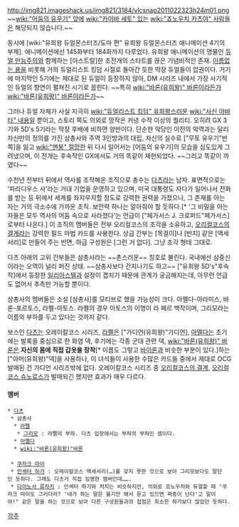 http://img821.imageshack.us/img821/3184/vlcsnap2011022323h24m01.png
~~[[wiki:"어둠의 유우기" 앞에]] [[wiki:"카이바 세토" 있는]] [[wiki:"죠노우치 카츠야" 사람들]]은 해당되지 않습니다.~~

동시에 [wiki:"유희왕 듀얼몬스터즈/도마 편" 유희왕 듀얼몬스터즈 애니메이션 4기의 부제]. 애니메이션에선 145화부터 184화까지 다루었다. 유희왕 애니메이션의 명물인 [[듀얼 만능주의]]와 함께하는 [아스트랄]한 초전개의 스타트를 끊은 기념비적인 존재. [[이름없는 용]]을 비롯해 거의 듀얼리스트 킹덤 시절로 돌아간 듯한 막장 듀얼들이 압권이다. 거기에 마지막인 5기에는 제대로 된 듀얼이 등장하지 않아, DM 시리즈 내에서 가장 사기적인 듀얼의 향연이 펼쳐진 시기로 꼽힌다. ~~특히 [[wiki:"바론(유희왕)" 바론]]이라든가 [[wiki:"바론(유희왕)" 바론]]이라든가~~ 

그러나 듀얼 자체가 사실 지극히 [[wiki:"듀얼리스트 킹덤" 유희왕스러운]] [[wiki:"사신 아바타" 내용]]일 뿐이고, 스토리 쪽도 의외로 망작은 커녕 수작 이상의 퀄리티. 오히려 GX 3기와 5D's 5기라는 막장 후배에 비하면 양반이다. 단순한 악당인 이전의 악역과는 달리 자신만의 정의를 가진 삼총사와 주역 3인방과의 대립, 자신의 실수로 ["무토 유우기"반쪽]을 잃고 [[wiki:"멘붕" 절망]]한 뒤 다시 일어서는 [어둠의 유우기]의 모습을 심도있게 그려냈으며, 이 전개는 후속작인 GX에서도 거의 똑같이 재현되었다. ~~그리고 똑같이 까였다~~

수천년 전부터 뒤에서 역사를 조작해온 조직으로 총수는 [[다츠]]라는 남자. 표면적으로는 '파라디우스 사'라는 거대 기업을 운영하고 있으며, 미국 대통령도 자다가 일어나서 전화를 받는 등 뒤에서 세계를 좌지우지할 정도로 강력한 권력을 가졌으나, 그 존재를 아는 자는 거의 극소수에 가까운 조직. 보안력 하나는 알아줘야 할 듯하다.[* '그 비밀을 아는 자들은 모두 역사의 어둠 속으로 사라졌다'는 언급이 ["페가서스 J. 크로퍼드"페가서스]로부터 나온다.] 이 조직의 멤버들은 전부 오리컬코스의 조각을 소유하고, [[오리컬코스의 결계]]라는 강력한 필드 마법 카드를 사용한다. 상급 간부는 [목걸이]나 [반지] 같은 [액세서리]로 만들어 주는 반면, 하급 구성원은 [그런 거 없다]. 그냥 조각 형태 그대로.

다츠 아래의 고위 간부들은 삼총사라는 ~~촌스러운~~ 칭호로 불린다. 국내에선 삼중신이라는 오역이 널리 퍼진 상태. ~~삼총사보다 간지나기도 하고~~ ["유희왕 5D's"후속작]에서 등장한 [[일리아스텔]]과 설정이 겹치기 때문에 관계가 궁금해지는데, 아무런 언급도 없어서 추측만 가능할 뿐이다.

삼총사의 멤버들은 소설 [삼총사]를 모티브로 했을 가능성이 크다. 아멜다-아라미스, 바론-포르토스, 라펠-아토스. 라펠의 경우 아토스의 이명이 라 페르 백작이며, 그리모라는 이름의 부하를 두고 있다는 것까지 같다.

보스인 [[다츠]]는 오레이칼코스 시리즈, [[라펠]]은 ["가디언(유희왕)"가디언], [[아멜다]]는 초기에는 발록을 중심으로 한 화염 덱, 후기에는 각종 군대 관련 덱, [[wiki:"바론(유희왕)" 바론]]은 '''자신의 몸에 직접 갑옷을 장착'''[* 이름도 그렇고 [[바이론]]과 비슷한 부분이 있다.]하는 ["아머(유희왕)"덱]을 사용하나, 이 녀석들이 사용한 수많은 카드들 중에서 제대로 OCG 발매된 건 가디언 시리즈밖에 없다. 오레이칼코스 시리즈 중 [[오리컬코스의 결계]], [[오리컬코스 슈노로스]]가 발매되긴 했지만 효과가 매우 다르다.

==== 멤버 ====
 * [[다츠]]
  * 삼총사
   * [[라펠]]
    * [[그리모]] : 라펠의 부하. 다츠 입장에서는 부하의 부하인 셈이다.
   * [[아멜다]]
   * [[wiki:"바론(유희왕)"바론]]
 
  * [[쿠자크 마이]]
  * [[인섹터 하가]] : 오레이칼코스 액세서리(…)를 갖지 못한 것으로 보아 그리모보다도 말단인 듯하다. 그래도 다츠가 직접 임명한 멤버인데…….
  * [[다이노서 류자키]] : 인섹터 하가와 처지는 비슷하지만, 의외로 죠노우치와 듀얼할 때 "쿠자크 마이도 그러더라? '네가 하는 말은 옳기만 해서 듣고 있으면 짜증이 난다'고 말이야!" 같은 말을 하는 것으로 보아 다른 구성원들과의 접점은 최소한 하가보다 많았던 듯하다.

[[각주]]
